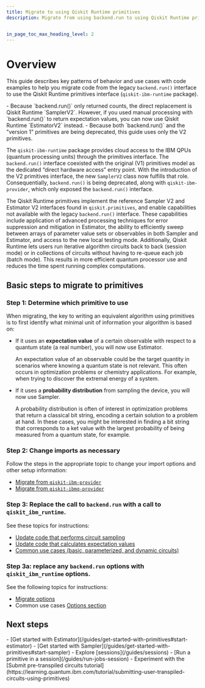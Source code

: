 ```yaml
---
title: Migrate to using Qiskit Runtime primitives
description: Migrate from using backend.run to using Qiskit Runtime primitives


in_page_toc_max_heading_level: 2
---
```


<span id="migrate-to-qr"></span>
# Overview

This guide describes key patterns of behavior and use cases with code
examples to help you migrate code from the legacy `backend.run()` interface to use the Qiskit Runtime primitives interface (`qiskit-ibm-runtime` package).

<Admonition type="note" title="Notes">
- Because `backend.run()` only returned counts, the direct replacement is Qiskit Runtime `SamplerV2`.  However, if you used manual processing with `backend.run()` to return expectation values, you can now use Qiskit Runtime `EstimatorV2` instead.
- Because both `backend.run()` and the "version 1" primitives are being deprecated, this guide uses only the V2 primitives.
</Admonition>

The `qiskit-ibm-runtime` package provides cloud access to the IBM QPUs (quantum processing units) through the primitives interface. The `backend.run()` interface coexisted with the original (V1) primitives model as the dedicated “direct hardware access” entry point.  With the introduction of the V2 primitives interface, the new `SamplerV2` class now fulfills that role. Consequentially, `backend.run()` is being deprecated, along with `qiskit-ibm-provider`, which only exposed the `backend.run()` interface.

The Qiskit Runtime primitives implement the reference Sampler V2 and Estimator V2 interfaces found in `qiskit.primitives`, and enable capabilities not available with the legacy `backend.run()` interface. These capabilities include application of advanced processing techniques for error suppression and mitigation in Estimator, the ability to efficiently sweep between arrays of parameter value sets or observables in both Sampler and Estimator, and access to the new local testing mode. Additionally, Qiskit Runtime lets users run iterative algorithm circuits back to back (session mode) or in collections of circuits without having to re-queue each job (batch mode). This results in more efficient quantum processor use and reduces the time spent running complex computations.


## Basic steps to migrate to primitives

### Step 1: Determine which primitive to use

When migrating, the key to writing an equivalent algorithm using
primitives is to first identify what minimal unit of information
your algorithm is based on:

-   If it uses an **expectation value** of a certain observable with respect to a quantum state (a real number), you will now use Estimator.

    An expectation value of an observable could be the target quantity in scenarios where knowing a quantum state is not relevant. This often occurs in optimization problems or chemistry applications. For example, when trying to discover the extremal energy of a system.
-   If it uses a **probability distribution** from sampling the device, you will now use Sampler.


    A probability distribution is often of interest in optimization problems that return a classical bit string, encoding a certain solution to a problem at hand. In these cases, you might be interested in finding a bit string that corresponds to a ket value with the largest probability of being measured from a quantum state, for example.

### Step 2: Change imports as necessary

Follow the steps in the appropriate topic to change your import options and other setup information:

- [Migrate from `qiskit-ibm-provider`](qiskit-runtime-from-ibm-provider)
- [Migrate from `qiskit-ibmq-provider`](qiskit-runtime-from-ibmq-provider)

### Step 3: Replace the call to `backend.run` with a call to `qiskit_ibm_runtime`.

See these topics for instructions:

-  [Update code that performs circuit sampling](qiskit-runtime-examples#sampler-algorithm)
-  [Update code that calculates expectation values](qiskit-runtime-examples#estimator-algorithm)
-  [Common use cases (basic, parameterized, and dynamic circuits)](qiskit-runtime-use-case)


### Step 3a: replace any `backend.run` options with `qiskit_ibm_runtime` options.

See the following topics for instructions:

- [Migrate options](qiskit-runtime-options)
- Common use cases [Options section](qiskit-runtime-use-case#migrate-options)


## Next steps

<Admonition type="tip" title="Recommendations">
    - [Get started with Estimator](/guides/get-started-with-primitives#start-estimator)
    - [Get started with Sampler](/guides/get-started-with-primitives#start-sampler)
    - Explore [sessions](/guides/sessions)
    - [Run a primitive in a session](/guides/run-jobs-session)
    - Experiment with the [Submit pre-transpiled circuits tutorial](https://learning.quantum.ibm.com/tutorial/submitting-user-transpiled-circuits-using-primitives)

</Admonition>